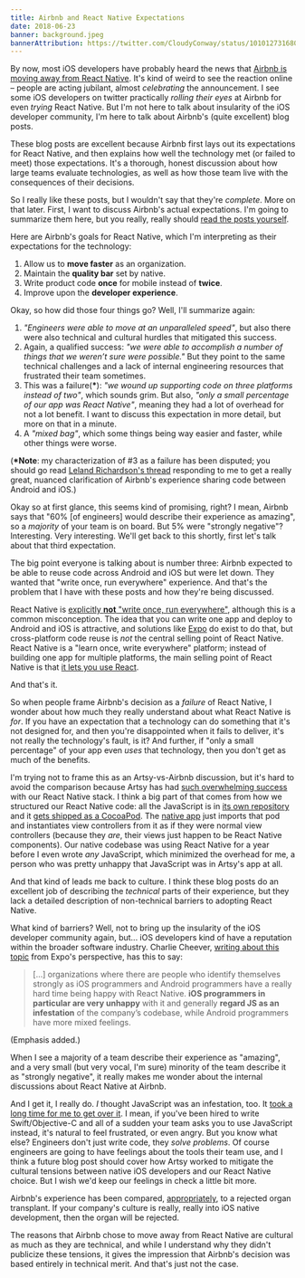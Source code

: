 ```yaml
---
title: Airbnb and React Native Expectations
date: 2018-06-23
banner: background.jpeg
bannerAttribution: https://twitter.com/CloudyConway/status/1010127316805177344
---
```



By now, most iOS developers have probably heard the news that [Airbnb is moving away from React Native][airbnb]. It's kind of weird to see the reaction online – people are acting jubilant, almost _celebrating_ the announcement. I see some iOS developers on twitter practically _rolling their eyes_ at Airbnb for even _trying_ React Native. But I'm not here to talk about insularity of the iOS developer community, I'm here to talk about Airbnb's (quite excellent) blog posts.

These blog posts are excellent because Airbnb first lays out its expectations for React Native, and then explains how well the technology met (or failed to meet) those expectations. It's a thorough, honest discussion about how large teams evaluate technologies, as well as how those team live with the consequences of their decisions.


So I really like these posts, but I wouldn't say that they're _complete_. More on that later. First, I want to discuss Airbnb's actual expectations. I'm going to summarize them here, but you really, really should [read the posts yourself][airbnb].

Here are Airbnb's goals for React Native, which I'm interpreting as their expectations for the technology:

1. Allow us to **move faster** as an organization.
2. Maintain the **quality bar** set by native.
3. Write product code **once** for mobile instead of **twice**.
4. Improve upon the **developer experience**.

Okay, so how did those four things go? Well, I'll summarize again:

<Wide>

1. _"Engineers were able to move at an unparalleled speed"_, but also there were also technical and cultural hurdles that mitigated this success.
2. Again, a qualified success: _"we were able to accomplish a number of things that we weren’t sure were possible."_ But they point to the same technical challenges and a lack of internal engineering resources that frustrated their team sometimes.
3. This was a failure(**\***): _"we wound up supporting code on three platforms instead of two"_, which sounds grim. But also, _"only a small percentage of our app was React Native"_, meaning they had a lot of overhead for not a lot benefit. I want to discuss this expectation in more detail, but more on that in a minute.
4. A _"mixed bag"_, which some things being way easier and faster, while other things were worse.

</Wide>

(**\*Note**: my characterization of #3 as a failure has been disputed; you should go read [Leland Richardson's thread][thread] responding to me to get a really great, nuanced clarification of Airbnb's experience sharing code between Android and iOS.)

Okay so at first glance, this seems kind of promising, right? I mean, Airbnb says that "60% [of engineers] would describe their experience as amazing", so a _majority_ of your team is on board. But 5% were "strongly negative"? Interesting. Very interesting. We'll get back to this shortly, first let's talk about that third expectation.

The big point everyone is talking about is number three: Airbnb expected to be able to reuse code across Android and iOS but were let down. They wanted that "write once, run everywhere" experience. And that's the problem that I have with these posts and how they're being discussed.

React Native is [explicitly **not** "write once, run everywhere"][rn], although this is a common misconception. The idea that you can write one app and deploy to Android and iOS is attractive, and solutions like [Expo][] do exist to do that, but cross-platform code reuse is _not_ the central selling point of React Native. React Native is a "learn once, write everywhere" platform; instead of building one app for multiple platforms, the main selling point of React Native is that [it lets you use React][case].

And that's it.

So when people frame Airbnb's decision as a _failure_ of React Native, I wonder about how much they really understand about what React Native is _for_. If you have an expectation that a technology can do something that it's not designed for, and then you're disappointed when it fails to deliver, it's not really the technology's fault, is it? And further, if "only a small percentage" of your app even _uses_ that technology, then you don't get as much of the benefits.

I'm trying not to frame this as an Artsy-vs-Airbnb discussion, but it's hard to avoid the comparison because Artsy has had [such overwhelming success][artsy] with our React Native stack. I think a big part of that comes from how we structured our React Native code: all the JavaScript is in [its own repository][emission] and it [gets shipped as a CocoaPod][pod]. The [native app][eigen] just imports that pod and instantiates view controllers from it as if they were normal view controllers (because they _are_, their views just happen to be React Native components). Our native codebase was using React Native for a year before I even wrote _any_ JavaScript, which minimized the overhead for me, a person who was pretty unhappy that JavaScript was in Artsy's app at all.

And that kind of leads me back to culture. I think these blog posts do an excellent job of describing the _technical_ parts of their experience, but they lack a detailed description of non-technical barriers to adopting React Native.

What kind of barriers? Well, not to bring up the insularity of the iOS developer community again, but... iOS developers kind of have a reputation within the broader software industry. Charlie Cheever, [writing about this topic][charlie] from Expo's perspective, has this to say:

<Wide>

> [...] organizations where there are people who identify themselves strongly as iOS programmers and Android programmers have a really hard time being happy with React Native. **iOS programmers in particular are very unhappy** with it and generally **regard JS as an infestation** of the company’s codebase, while Android programmers have more mixed feelings.

</Wide>

(Emphasis added.)

When I see a majority of a team describe their experience as "amazing", and a very small (but very vocal, I'm sure) minority of the team describe it as "strongly negative", it really makes me wonder about the internal discussions about React Native at Airbnb.

And I get it, I really do. _I_ thought JavaScript was an infestation, too. It [took a long time for me to get over it][feels]. I mean, if you've been hired to write Swift/Objective-C and all of a sudden your team asks you to use JavaScript instead, it's natural to feel frustrated, or even angry. But you know what else? Engineers don't just write code, they _solve problems_. Of course engineers are going to have feelings about the tools their team use, and I think a future blog post should cover how Artsy worked to mitigate the cultural tensions between native iOS developers and our React Native choice. But I wish we'd keep our feelings in check a little bit more.

Airbnb's experience has been compared, [appropriately][spike], to a rejected organ transplant. If your company's culture is really, really into iOS native development, then the organ will be rejected.

The reasons that Airbnb chose to move away from React Native are cultural as much as they are technical, and while I understand why they didn't publicize these tensions, it gives the impression that Airbnb's decision was based entirely in technical merit. And that's just not the case.

[airbnb]: https://medium.com/airbnb-engineering/react-native-at-airbnb-f95aa460be1c
[charlie]: https://blog.expo.io/should-we-use-react-native-1465d8b607ac
[Expo]: https://expo.io
[spike]: https://twitter.com/spikebrehm/status/1010279535319879680
[case]: /blog/the-case-for-react-native/
[rn]: https://code.facebook.com/posts/1014532261909640/react-native-bringing-modern-web-techniques-to-mobile/
[artsy]: http://artsy.github.io/series/react-native-at-artsy/
[emission]: https://github.com/artsy/emission
[pod]: http://artsy.github.io/blog/2018/04/17/making-a-components-pod/
[eigen]: https://github.com/artsy/eigen
[feels]: https://ashfurrow.com/blog/swift-vs-react-native-feels/
[thread]: https://twitter.com/intelligibabble/status/1010948686501691393

  